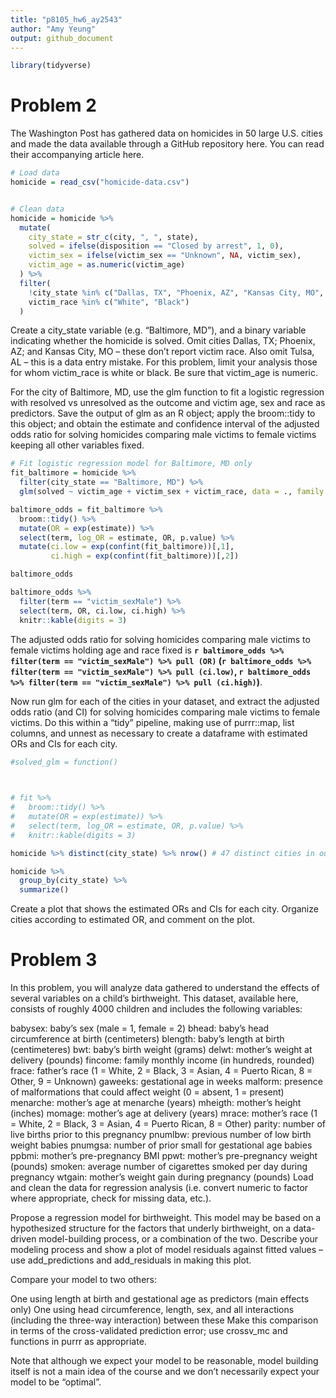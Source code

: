 ```yaml
---
title: "p8105_hw6_ay2543"
author: "Amy Yeung"
output: github_document
---
```



```r
library(tidyverse)
```

# Problem 2
The Washington Post has gathered data on homicides in 50 large U.S. cities and made the data available through a GitHub repository here. You can read their accompanying article here.

```r
# Load data
homicide = read_csv("homicide-data.csv")


# Clean data
homicide = homicide %>% 
  mutate(
    city_state = str_c(city, ", ", state),
    solved = ifelse(disposition == "Closed by arrest", 1, 0),
    victim_sex = ifelse(victim_sex == "Unknown", NA, victim_sex),
    victim_age = as.numeric(victim_age)
  ) %>% 
  filter(
    !city_state %in% c("Dallas, TX", "Phoenix, AZ", "Kansas City, MO", "Tulsa, AL") &
    victim_race %in% c("White", "Black")
  )
```


Create a city_state variable (e.g. “Baltimore, MD”), and a binary variable indicating whether the homicide is solved. Omit cities Dallas, TX; Phoenix, AZ; and Kansas City, MO – these don’t report victim race. Also omit Tulsa, AL – this is a data entry mistake. For this problem, limit your analysis those for whom victim_race is white or black. Be sure that victim_age is numeric.

For the city of Baltimore, MD, use the glm function to fit a logistic regression with resolved vs unresolved as the outcome and victim age, sex and race as predictors. Save the output of glm as an R object; apply the broom::tidy to this object; and obtain the estimate and confidence interval of the adjusted odds ratio for solving homicides comparing male victims to female victims keeping all other variables fixed.
```r
# Fit logistic regression model for Baltimore, MD only
fit_baltimore = homicide %>% 
  filter(city_state == "Baltimore, MD") %>% 
  glm(solved ~ victim_age + victim_sex + victim_race, data = ., family = binomial())

baltimore_odds = fit_baltimore %>% 
  broom::tidy() %>% 
  mutate(OR = exp(estimate)) %>%
  select(term, log_OR = estimate, OR, p.value) %>% 
  mutate(ci.low = exp(confint(fit_baltimore))[,1],
         ci.high = exp(confint(fit_baltimore))[,2]) 

baltimore_odds

baltimore_odds %>% 
  filter(term == "victim_sexMale") %>% 
  select(term, OR, ci.low, ci.high) %>% 
  knitr::kable(digits = 3)
```
The adjusted odds ratio for solving homicides comparing male victims to female victims holding age and race fixed is **`r baltimore_odds %>% filter(term == "victim_sexMale") %>% pull (OR)` (`r baltimore_odds %>% filter(term == "victim_sexMale") %>% pull (ci.low)`, `r baltimore_odds %>% filter(term == "victim_sexMale") %>% pull (ci.high)`)**.

Now run glm for each of the cities in your dataset, and extract the adjusted odds ratio (and CI) for solving homicides comparing male victims to female victims. Do this within a “tidy” pipeline, making use of purrr::map, list columns, and unnest as necessary to create a dataframe with estimated ORs and CIs for each city.
```r
#solved_glm = function()
  


# fit %>% 
#   broom::tidy() %>% 
#   mutate(OR = exp(estimate)) %>%
#   select(term, log_OR = estimate, OR, p.value) %>% 
#   knitr::kable(digits = 3)

homicide %>% distinct(city_state) %>% nrow() # 47 distinct cities in our dataset

homicide %>% 
  group_by(city_state) %>% 
  summarize()

```

Create a plot that shows the estimated ORs and CIs for each city. Organize cities according to estimated OR, and comment on the plot.

# Problem 3
In this problem, you will analyze data gathered to understand the effects of several variables on a child’s birthweight. This dataset, available here, consists of roughly 4000 children and includes the following variables:

babysex: baby’s sex (male = 1, female = 2)
bhead: baby’s head circumference at birth (centimeters)
blength: baby’s length at birth (centimeteres)
bwt: baby’s birth weight (grams)
delwt: mother’s weight at delivery (pounds)
fincome: family monthly income (in hundreds, rounded)
frace: father’s race (1 = White, 2 = Black, 3 = Asian, 4 = Puerto Rican, 8 = Other, 9 = Unknown)
gaweeks: gestational age in weeks
malform: presence of malformations that could affect weight (0 = absent, 1 = present)
menarche: mother’s age at menarche (years)
mheigth: mother’s height (inches)
momage: mother’s age at delivery (years)
mrace: mother’s race (1 = White, 2 = Black, 3 = Asian, 4 = Puerto Rican, 8 = Other)
parity: number of live births prior to this pregnancy
pnumlbw: previous number of low birth weight babies
pnumgsa: number of prior small for gestational age babies
ppbmi: mother’s pre-pregnancy BMI
ppwt: mother’s pre-pregnancy weight (pounds)
smoken: average number of cigarettes smoked per day during pregnancy
wtgain: mother’s weight gain during pregnancy (pounds)
Load and clean the data for regression analysis (i.e. convert numeric to factor where appropriate, check for missing data, etc.).

Propose a regression model for birthweight. This model may be based on a hypothesized structure for the factors that underly birthweight, on a data-driven model-building process, or a combination of the two. Describe your modeling process and show a plot of model residuals against fitted values – use add_predictions and add_residuals in making this plot.

Compare your model to two others:

One using length at birth and gestational age as predictors (main effects only)
One using head circumference, length, sex, and all interactions (including the three-way interaction) between these
Make this comparison in terms of the cross-validated prediction error; use crossv_mc and functions in purrr as appropriate.

Note that although we expect your model to be reasonable, model building itself is not a main idea of the course and we don’t necessarily expect your model to be “optimal”.

